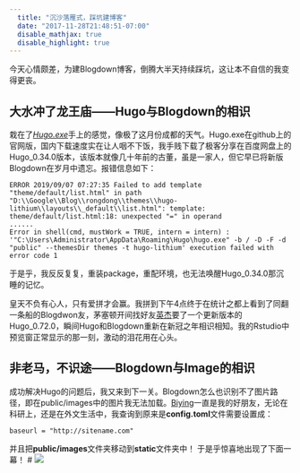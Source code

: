 ```yaml
---
  title: "沉沙落雁式，踩坑建博客"
  date: "2017-11-28T21:48:51-07:00"
  disable_mathjax: true
  disable_highlight: true
---
```

今天心情颇差，为建Blogdown博客，倒腾大半天持续踩坑，这让本不自信的我变得更丧。

## 大水冲了龙王庙——Hugo与Blogdown的相识

栽在了*[Hugo.exe](https://github.com/gohugoio/hugo/releases)*手上的感觉，像极了这月份成都的天气。Hugo.exe在github上的官网版，国内下载速度实在让人咽不下饭，我手贱下载了极客分享在百度网盘上的Hugo_0.34.0版本，该版本就像几十年前的古董，虽是一家人，但它早已将新版Blogdown在岁月中遗忘。报错信息如下：
```Rmarkdown
ERROR 2019/09/07 07:27:35 Failed to add template "theme/default/list.html" in path "D:\\Google\\Blog\\rongdong\\themes\\hugo-lithium\\layouts\\_default\\list.html": template: theme/default/list.html:18: unexpected "=" in operand
......
Error in shell(cmd, mustWork = TRUE, intern = intern) :
'"C:\Users\Administrator\AppData\Roaming\Hugo\hugo.exe" -b / -D -F -d "public" --themesDir themes -t hugo-lithium' execution failed with error code 1
```
于是乎，我反反复复，重装package，重配环境，也无法唤醒Hugo_0.34.0那沉睡的记忆。

皇天不负有心人，只有爱拼才会赢。我拼到下午4点终于在统计之都上看到了同翻一条船的Blogdwon友，茅塞顿开间找好友[英杰](https://yjx.netlify.app)要了一个更新版本的Hugo_0.72.0，瞬间Hugo和Blogdown重新在新冠之年相识相知。我的Rstudio中预览窗正常显示的那一刻，激动的泪花用在心头。

## 非老马，不识途——Blogdown与Image的相识
成功解决Hugo的问题后，我又来到下一关。Blogdown怎么也识别不了图片路径，即在public/images中的图片我无法加载。[Biying](https://cn.bing.com/)一直是我的好朋友，无论在科研上，还是在外文生活中，我查询到原来是**config.toml**文件需要设置成：
```Rmarkdown
baseurl = "http://sitename.com"
```
并且把**public/images**文件夹移动到**static**文件夹中！
于是乎惊喜地出现了下面一幕！ 
#  ![](/images/xiaoxiao.jpg)
